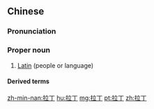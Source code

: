 ==Chinese==
{{zh-forms}}

===Pronunciation===
{{zh-pron
|m=Lādīng
|c=laai1 ding1
|h=pfs=Lâ-tên
|mn=La-teng/twd:Lia̍p-teng
|cat=pn
}}

===Proper noun===
{{zh-proper noun}}

# [[Latin]] (people or language)

====Derived terms====
{{zh-der|拉丁化|拉丁美洲|拉丁民族|拉丁人|拉丁文|拉丁語|拉丁字母|拉丁教會|拉丁美洲音樂|拉丁風情}}

[[zh-min-nan:拉丁]]
[[hu:拉丁]]
[[mg:拉丁]]
[[pt:拉丁]]
[[zh:拉丁]]